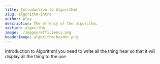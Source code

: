 ```yaml
---
title: Introduction to Algorithm!
slug: algorithm-intro
author: play
description: The effency of the algorithm.
section: algorithm
image: ./images/efficiency.png
headerImage: algorithm-header.png
---
```


Introduction to Algorithm! you need to write all the thing hear so that it will display all the thing to the use